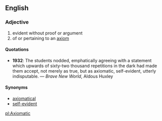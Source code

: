 ==English==

===Adjective===
#evident without proof or argument
#of or pertaining to an [[axiom]]

====Quotations====
*'''1932''': The students nodded, emphatically agreeing with a statement which upwards of sixty-two thousand repetitions in the dark had made them accept, not merely as true, but as axiomatic, self-evident, utterly indisputable. &mdash; ''Brave New World'', Aldous Huxley

====Synonyms====
*[[axiomatical]]
*[[self-evident]]

[[pl:Axiomatic]]